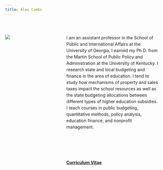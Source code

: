 ```yaml
---
title: Alex Combs
---
```

<style>
.column-left{
  float: left;
  width: 33%;
  text-align: left;
}
.column-right{
  float: right;
  width: 60%;
  text-align: left;
  line-height: 1.5
}
</style>

<div class="column-left">

<br>

![](static-files/Combs.jpg)
</div>

<br>

<div class="column-right">

I am an assistant professor in the School of Public and International Affairs at the University of Georgia. I earned my Ph.D. from the Martin School of Public Policy and Administration at the University of Kentucky. I research state and local budgeting and finance in the area of education. I tend to study how mechanisms of property and sales taxes impact the school resources as well as the state budgeting allocations between different types of higher education subsidies. I teach courses in public budgeting, quantitative methods, policy analysis, education finance, and nonprofit management.

<br><br><br>

#### [Curriculum Vitae](CV_Combs.pdf)
</div>
